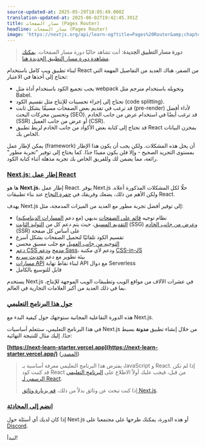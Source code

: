 ```yaml
---
source-updated-at: 2025-05-29T18:05:49.000Z
translation-updated-at: 2025-06-02T19:42:45.391Z
title: مسار الصفحات (Pages Router)
headline: مسار الصفحات (Pages Router)
image: 'https://nextjs.org/api/learn-og?title=Pages%20Router&amp;chapter=3'
---
```


> **دورة مسار التطبيق الجديدة**: أنت تشاهد حاليًا دورة مسار الصفحات. [يمكنك مشاهدة دورة مسار التطبيق الجديدة هنا](/learn/dashboard-app).

لبناء تطبيق ويب كامل باستخدام React من الصفر، هناك العديد من التفاصيل المهمة التي تحتاج إلى أخذها في الاعتبار:

*   يجب تجميع الكود باستخدام أداة مثل webpack وتحويله باستخدام مترجم مثل Babel.
*   تحتاج إلى إجراء تحسينات للإنتاج مثل تقسيم الكود (code splitting).
*   قد ترغب في تقديم بعض الصفحات مسبقًا بشكل ثابت (pre-render) لأداء أفضل وتحسين محركات البحث (SEO). قد ترغب أيضًا في استخدام عرض من جانب الخادم (SSR) أو عرض من جانب العميل (CSR).
*   قد تحتاج إلى كتابة بعض الأكواد من جانب الخادم لربط تطبيق React بمخزن البيانات الخاص بك.

يمكن لإطار عمل (framework) أن يحل هذه المشكلات. ولكن يجب أن يكون هذا الإطار بمستوى التجريد الصحيح - وإلا فلن يكون مفيدًا جدًا. كما يحتاج إلى توفير "تجربة مطور" رائعة، مما يضمن لك وللفريق الخاص بك تجربة مذهلة أثناء كتابة الكود.

### [Next.js: إطار عمل React](#nextjs-the-react-framework)

ها هو **Next.js**، إطار عمل React. يوفر Next.js حلًا لكل المشكلات المذكورة أعلاه. ولكن الأهم من ذلك، يضعك وفريقك في [حفرة النجاح](https://blog.codinghorror.com/falling-into-the-pit-of-success/) عند بناء تطبيقات React.

يهدف Next.js إلى توفير أفضل تجربة مطور مع العديد من الميزات المدمجة، مثل:

*   نظام توجيه [قائم على الصفحات](/docs/basic-features/pages) بديهي (مع دعم [المسارات الديناميكية](/docs/routing/dynamic-routes))
*   [التقديم المسبق](/docs/basic-features/pages#pre-rendering)، حيث يتم دعم كل من [التوليد الثابت](/docs/basic-features/pages#static-generation-recommended) (SSG) و[عرض من جانب الخادم](/docs/basic-features/pages#server-side-rendering) (SSR) على أساس كل صفحة
*   تقسيم الكود تلقائيًا لتحميل الصفحات بشكل أسرع
*   [التوجيه من جانب العميل](/docs/routing/introduction#linking-between-pages) مع جلب مسبق محسن
*   [دعم CSS مدمج](/docs/basic-features/built-in-css-support) و[دعم Sass](/docs/basic-features/built-in-css-support#sass-support)، ودعم لأي مكتبة [CSS-in-JS](/docs/basic-features/built-in-css-support#css-in-js)
*   بيئة تطوير مع دعم [تحديث سريع](/docs/basic-features/fast-refresh)
*   [مسارات API](/docs/api-routes/introduction) لبناء نقاط نهاية API مع دوال Serverless
*   قابل للتوسيع بالكامل

يستخدم Next.js في عشرات الآلاف من مواقع الويب وتطبيقات الويب الموجهة للإنتاج، بما في ذلك العديد من أكبر العلامات التجارية في العالم.

### [حول هذا البرنامج التعليمي](#about-this-tutorial)

هذه الدورة التفاعلية المجانية ستوجهك حول كيفية البدء مع Next.js.

في هذا البرنامج التعليمي، ستتعلم أساسيات Next.js من خلال إنشاء تطبيق **مدونة** بسيط جدًا. إليك مثال للنتيجة النهائية:

**[https://next-learn-starter.vercel.app](https://next-learn-starter.vercel.app/)** ([المصدر](https://github.com/vercel/next-learn/tree/main/basics/demo))

> يفترض هذا البرنامج التعليمي معرفة أساسية بـ JavaScript و React. إذا لم تكن قد كتبت كود React من قبل، فيجب عليك أولاً الاطلاع على [البرنامج التعليمي الرسمي لـ React](https://react.dev/learn/tutorial-tic-tac-toe).
> 
> إذا كنت تبحث عن وثائق بدلاً من ذلك، [قم بزيارة وثائق Next.js](/docs/getting-started).

### [انضم إلى المحادثة](#join-the-conversation)

إذا كان لديك أي أسئلة حول Next.js أو هذه الدورة، يمكنك طرحها على مجتمعنا على [Discord](https://discord.gg/Q3AsD4efFC).

لنبدأ!